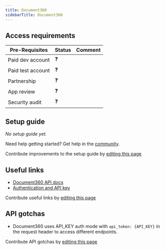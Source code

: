 ```yaml
---
title: Document360
sidebarTitle: Document360
---
```



<Overview />
<PreBuiltTooling />
<PreBuiltUseCases />

## Access requirements
| Pre-Requisites | Status | Comment|
| - | - | - |
| Paid dev account | ❓ |  |
| Paid test account | ❓ |  |
| Partnership | ❓ | |
| App review | ❓ |  |
| Security audit | ❓ | |

## Setup guide

_No setup guide yet._

<Tip>Need help getting started? Get help in the [community](https://nango.dev/slack).</Tip>

<Note>Contribute improvements to the setup guide by [editing this page](https://github.com/nangohq/nango/tree/master/docs-v2/integrations/all/document360.mdx)</Note>

## Useful links

-   [Document360 API docs](https://apidocs.document360.com/apidocs)
-   [Authentication and API key](https://apidocs.document360.com/apidocs/api-token)

<Note>Contribute useful links by [editing this page](https://github.com/nangohq/nango/tree/master/docs-v2/integrations/all/document360.mdx)</Note>

## API gotchas

-   Document360 uses API_KEY auth mode with `api_token: {API_KEY}` in the request header to access different endpoints.

<Note>Contribute API gotchas by [editing this page](https://github.com/nangohq/nango/tree/master/docs-v2/integrations/all/document360.mdx)</Note>
